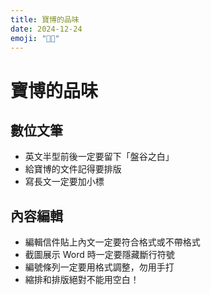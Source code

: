 ```yaml
---
title: 寶博的品味
date: 2024-12-24
emoji: "👨‍💻"
---
```


# 寶博的品味

## 數位文筆

- 英文半型前後一定要留下「盤谷之白」
- 給寶博的文件記得要排版
- 寫長文一定要加小標

## 內容編輯

- 編輯信件貼上內文一定要符合格式或不帶格式
- 截圖展示 Word 時一定要隱藏斷行符號
- 編號條列一定要用格式調整，勿用手打
- 縮排和排版絕對不能用空白！
